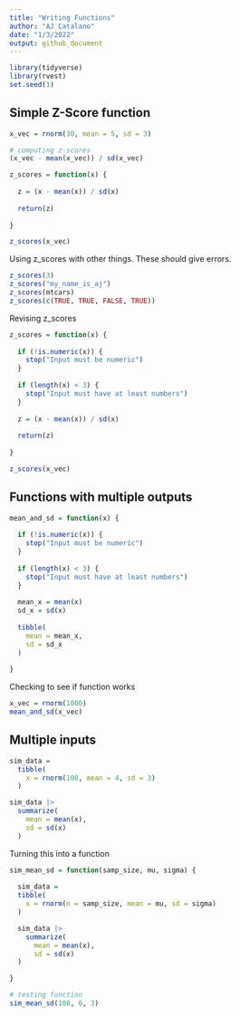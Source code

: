 ```yaml
---
title: "Writing Functions"
author: "AJ Catalano"
date: "1/3/2022"
output: github_document
---
```


```r
library(tidyverse)
library(rvest)
set.seed(1)
```

## Simple Z-Score function

```r
x_vec = rnorm(30, mean = 5, sd = 3)

# computing z-scores
(x_vec - mean(x_vec)) / sd(x_vec)
```

```r
z_scores = function(x) {
  
  z = (x - mean(x)) / sd(x)
  
  return(z)
  
}

z_scores(x_vec)
```

Using z_scores with other things. These should give errors.

```r
z_scores(3)
z_scores("my_name_is_aj")
z_scores(mtcars)
z_scores(c(TRUE, TRUE, FALSE, TRUE))
```

Revising z_scores

```r
z_scores = function(x) {
  
  if (!is.numeric(x)) {
    stop("Input must be numeric")
  }
  
  if (length(x) < 3) {
    stop("Input must have at least numbers")
  }
    
  z = (x - mean(x)) / sd(x)
  
  return(z)
  
}

z_scores(x_vec)
```

## Functions with multiple outputs

```r
mean_and_sd = function(x) {
  
  if (!is.numeric(x)) {
    stop("Input must be numeric")
  }
  
  if (length(x) < 3) {
    stop("Input must have at least numbers")
  }
    
  mean_x = mean(x)
  sd_x = sd(x)
  
  tibble(
    mean = mean_x,
    sd = sd_x
  )
  
}
```

Checking to see if function works

```r
x_vec = rnorm(1000)
mean_and_sd(x_vec)
```

## Multiple inputs

```r
sim_data = 
  tibble(
    x = rnorm(100, mean = 4, sd = 3)
  )

sim_data |> 
  summarize(
    mean = mean(x),
    sd = sd(x)
  )
```

Turning this into a function

```r
sim_mean_sd = function(samp_size, mu, sigma) {
  
  sim_data = 
  tibble(
    x = rnorm(n = samp_size, mean = mu, sd = sigma)
  )

  sim_data |> 
    summarize(
      mean = mean(x),
      sd = sd(x)
  )

}

# testing function
sim_mean_sd(100, 6, 3)
```

